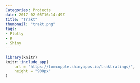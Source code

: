 ```yaml
---
Categories: Projects
date: 2017-02-05T16:14:49Z
title: "Trakt"
thumbnail: "trakt.png"
tags: 
- Plotly
- R
- Shiny
---
```



```r
library(knitr)
knitr::include_app(
    url = "https://tomcopple.shinyapps.io/traktratings/",
    height = "900px"
)
```

